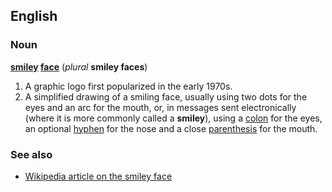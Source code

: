 ==English==
===Noun===
'''[[smiley]] [[face]]''' (''plural'' '''smiley faces''')

#A graphic logo first popularized in the early 1970s.
#A simplified drawing of a smiling face, usually using two dots for the eyes and an arc for the mouth, or, in messages sent electronically (where it is more commonly called a '''smiley'''), using a [[colon]] for the eyes, an optional [[hyphen]] for the nose and a close [[parenthesis]] for the mouth.

===See also===
*[[w:Smiley face|Wikipedia article on the smiley face]]
